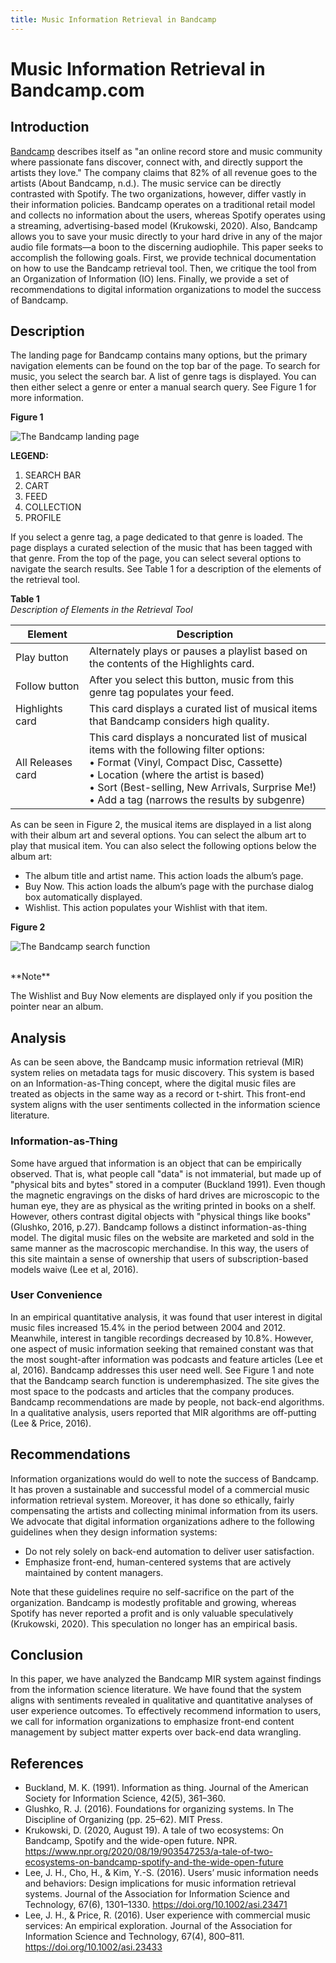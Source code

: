 ```yaml
---
title: Music Information Retrieval in Bandcamp
---
```




# Music Information Retrieval in Bandcamp.com

## Introduction

[Bandcamp](https://bandcamp.com/) describes itself as "an online record store and music community where passionate fans discover, connect with, and directly support the artists they love." The company claims that 82% of all revenue goes to the artists (About Bandcamp, n.d.). The music service can be directly contrasted with Spotify. The two organizations, however, differ vastly in their information policies. Bandcamp operates on a traditional retail model and collects no information about the users, whereas Spotify operates using a streaming, advertising-based model (Krukowski, 2020). Also, Bandcamp allows you to save your music directly to your hard drive in any of the major audio file formats—a boon to the discerning audiophile. This paper seeks to accomplish the following goals. First, we provide technical documentation on how to use the Bandcamp retrieval tool. Then, we critique the tool from an Organization of Information (IO) lens. Finally, we provide a set of recommendations to digital information organizations to model the success of Bandcamp.

## Description

The landing page for Bandcamp contains many options, but the primary navigation elements can be found on the top bar of the page. To search for music, you select the search bar. A list of genre tags is displayed. You can then either select a genre or enter a manual search query. See Figure 1 for more information.

**Figure 1**  

![The Bandcamp landing page](/images/bandcamp/bandcamp-landing.png)

**LEGEND:**  
1. SEARCH BAR  
2. CART  
3. FEED  
4. COLLECTION  
5. PROFILE

If you select a genre tag, a page dedicated to that genre is loaded. The page displays a curated selection of the music that has been tagged with that genre. From the top of the page, you can select several options to navigate the search results. See Table 1 for a description of the elements of the retrieval tool.

**Table 1**  
*Description of Elements in the Retrieval Tool*

| Element           | Description |
|------------------|-------------|
| Play button      | Alternately plays or pauses a playlist based on the contents of the Highlights card. |
| Follow button    | After you select this button, music from this genre tag populates your feed. |
| Highlights card  | This card displays a curated list of musical items that Bandcamp considers high quality. |
| All Releases card| This card displays a noncurated list of musical items with the following filter options:<br />• Format (Vinyl, Compact Disc, Cassette)<br />• Location (where the artist is based)<br />• Sort (Best-selling, New Arrivals, Surprise Me!)<br />• Add a tag (narrows the results by subgenre) |

As can be seen in Figure 2, the musical items are displayed in a list along with their album art and several options. You can select the album art to play that musical item. You can also select the following options below the album art:

- The album title and artist name. This action loads the album’s page.  
- Buy Now. This action loads the album’s page with the purchase dialog box automatically displayed.  
- Wishlist. This action populates your Wishlist with that item.

**Figure 2**

![The Bandcamp search function](/images/bandcamp/bandcamp-search.jpg)

<br />

<Callout type="info">
**Note** 

The Wishlist and Buy Now elements are displayed only if you position the pointer near an album.
</Callout>

## Analysis

As can be seen above, the Bandcamp music information retrieval (MIR) system relies on metadata tags for music discovery. This system is based on an Information-as-Thing concept, where the digital music files are treated as objects in the same way as a record or t-shirt. This front-end system aligns with the user sentiments collected in the information science literature.

### Information-as-Thing

Some have argued that information is an object that can be empirically observed. That is, what people call "data" is not immaterial, but made up of "physical bits and bytes" stored in a computer (Buckland 1991). Even though the magnetic engravings on the disks of hard drives are microscopic to the human eye, they are as physical as the writing printed in books on a shelf. However, others contrast digital objects with "physical things like books" (Glushko, 2016, p.27). Bandcamp follows a distinct information-as-thing model. The digital music files on the website are marketed and sold in the same manner as the macroscopic merchandise. In this way, the users of this site maintain a sense of ownership that users of subscription-based models waive (Lee et al, 2016).

### User Convenience

In an empirical quantitative analysis, it was found that user interest in digital music files increased 15.4% in the period between 2004 and 2012. Meanwhile, interest in tangible recordings decreased by 10.8%. However, one aspect of music information seeking that remained constant was that the most sought-after information was podcasts and feature articles (Lee et al, 2016). Bandcamp addresses this user need well. See Figure 1 and note that the Bandcamp search function is underemphasized. The site gives the most space to the podcasts and articles that the company produces. Bandcamp recommendations are made by people, not back-end algorithms. In a qualitative analysis, users reported that MIR algorithms are off-putting (Lee & Price, 2016).

## Recommendations

Information organizations would do well to note the success of Bandcamp. It has proven a sustainable and successful model of a commercial music information retrieval system. Moreover, it has done so ethically, fairly compensating the artists and collecting minimal information from its users. We advocate that digital information organizations adhere to the following guidelines when they design information systems:

- Do not rely solely on back-end automation to deliver user satisfaction.  
- Emphasize front-end, human-centered systems that are actively maintained by content managers.

Note that these guidelines require no self-sacrifice on the part of the organization. Bandcamp is modestly profitable and growing, whereas Spotify has never reported a profit and is only valuable speculatively (Krukowski, 2020). This speculation no longer has an empirical basis.

## Conclusion

In this paper, we have analyzed the Bandcamp MIR system against findings from the information science literature. We have found that the system aligns with sentiments revealed in qualitative and quantitative analyses of user experience outcomes. To effectively recommend information to users, we call for information organizations to emphasize front-end content management by subject matter experts over back-end data wrangling.

## References

- Buckland, M. K. (1991). Information as thing. Journal of the American Society for Information Science, 42(5), 361–360.  
- Glushko, R. J. (2016). Foundations for organizing systems. In The Discipline of Organizing (pp. 25–62). MIT Press.  
- Krukowski, D. (2020, August 19). A tale of two ecosystems: On Bandcamp, Spotify and the wide-open future. NPR. https://www.npr.org/2020/08/19/903547253/a-tale-of-two-ecosystems-on-bandcamp-spotify-and-the-wide-open-future  
- Lee, J. H., Cho, H., & Kim, Y.-S. (2016). Users’ music information needs and behaviors: Design implications for music information retrieval systems. Journal of the Association for Information Science and Technology, 67(6), 1301–1330. https://doi.org/10.1002/asi.23471  
- Lee, J. H., & Price, R. (2016). User experience with commercial music services: An empirical exploration. Journal of the Association for Information Science and Technology, 67(4), 800–811. https://doi.org/10.1002/asi.23433